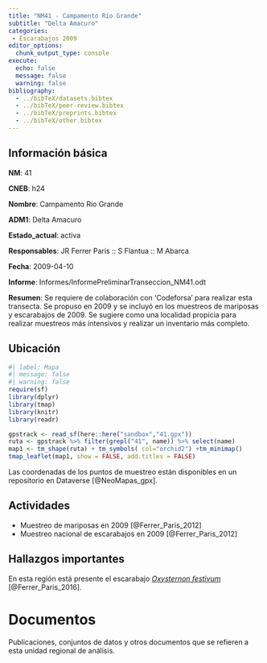 ```yaml
---
title: "NM41 - Campamento Río Grande"
subtitle: "Delta Amacuro"
categories:
 - Escarabajos 2009
editor_options: 
  chunk_output_type: console
execute:
  echo: false 
  message: false
  warning: false
bibliography: 
  - ../bibTeX/datasets.bibtex
  - ../bibTeX/peer-review.bibtex
  - ../bibTeX/preprints.bibtex
  - ../bibTeX/other.bibtex
---
```


## Información básica

**NM**: 41

**CNEB**: h24

**Nombre**: Campamento Río Grande

**ADM1**: Delta Amacuro

**Estado_actual**: activa

**Responsables**: JR Ferrer Paris :: S Flantua :: M Abarca

**Fecha**: 2009-04-10

**Informe**: Informes/InformePreliminarTranseccion_NM41.odt

**Resumen**: Se requiere de colaboración con 'Codeforsa' para realizar esta transecta. Se propuso en 2009 y se incluyó en los muestreos de mariposas y escarabajos de 2009. Se sugiere como una localidad propicia para realizar muestreos más intensivos y realizar un inventario más completo.


## Ubicación

```r
#| label: Mapa
#| message: false
#| warning: false
require(sf)
library(dplyr)
library(tmap)
library(knitr)
library(readr)

gpstrack <- read_sf(here::here("sandbox","41.gpx"))
ruta <- gpstrack %>% filter(grepl("41", name)) %>% select(name) 
map1 <- tm_shape(ruta) + tm_symbols( col="orchid2") +tm_minimap()
tmap_leaflet(map1, show = FALSE, add.titles = FALSE)
```

Las coordenadas de los puntos de muestreo están disponibles en un repositorio en Dataverse [@NeoMapas_gpx].


## Actividades

- Muestreo de mariposas en 2009 [@Ferrer_Paris_2012]
- Muestreo nacional de escarabajos en 2009 [@Ferrer_Paris_2012]


## Hallazgos importantes


En esta región está presente el escarabajo [*Oxysternon festivum*](/taxa/Oxysternon.qmd) [@Ferrer_Paris_2016].


# Documentos

Publicaciones, conjuntos de datos y otros documentos que se refieren a esta unidad regional de análisis.

::: {#refs}
:::


